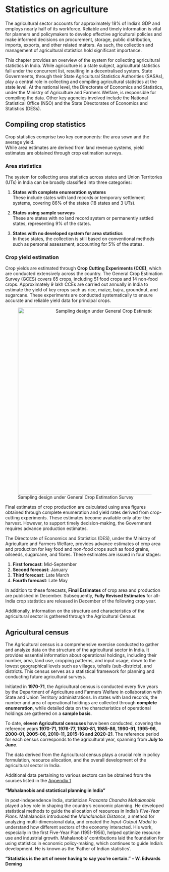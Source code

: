 # Statistics on agriculture

The agricultural sector accounts for approximately 18% of India’s GDP and employs nearly half of its workforce. Reliable and timely information is vital for planners and policymakers to develop effective agricultural policies and make informed decisions on procurement, storage, public distribution, imports, exports, and other related matters. As such, the collection and management of agricultural statistics hold significant importance.

This chapter provides an overview of the system for collecting agricultural statistics in India. While agriculture is a state subject, agricultural statistics fall under the concurrent list, resulting in a decentralised system. State Governments, through their State Agricultural Statistics Authorities (SASAs), play a central role in collecting and compiling agricultural statistics at the state level. At the national level, the Directorate of Economics and Statistics, under the Ministry of Agriculture and Farmers Welfare, is responsible for compiling the data. Other key agencies involved include the National Statistical Office (NSO) and the State Directorates of Economics and Statistics (DESs).

## Compiling crop statistics

Crop statistics comprise two key components: the area sown and the average yield.\
While area estimates are derived from land revenue systems, yield estimates are obtained through crop estimation surveys.

### Area statistics

The system for collecting area statistics across states and Union Territories (UTs) in India can be broadly classified into three categories:

1.  **States with complete enumeration systems**\
    These include states with land records or temporary settlement systems, covering 86% of the states (18 states and 3 UTs).

2.  **States using sample surveys**\
    These are states with no land record system or permanently settled states, representing 9% of the states.

3.  **States with no developed system for area statistics**\
    In these states, the collection is still based on conventional methods such as personal assessment, accounting for 5% of the states.

### Crop yield estimation

Crop yields are estimated through **Crop Cutting Experiments (CCE)**, which are conducted extensively across the country. The General Crop Estimation Survey (GCES) covers 65 crops, including 51 food crops and 14 non-food crops. Approximately 9 lakh CCEs are carried out annually in India to estimate the yield of key crops such as rice, maize, bajra, groundnut, and sugarcane. These experiments are conducted systematically to ensure accurate and reliable yield data for principal crops.

![Sampling design under General Crop Estimation Survey](images/sampling.png){fig-height="4" fig-alt="Sampling Design under General Crop Estimation Survey" fig-align="center" width="590" style="text-align:center;"}

Final estimates of crop production are calculated using area figures obtained through complete enumeration and yield rates derived from crop-cutting experiments. These estimates become available only after the harvest. However, to support timely decision-making, the Government requires advance production estimates.

The Directorate of Economics and Statistics (DES), under the Ministry of Agriculture and Farmers Welfare, provides advance estimates of crop area and production for key food and non-food crops such as food grains, oilseeds, sugarcane, and fibres. These estimates are issued in four stages:

1.  **First forecast**: Mid-September\
2.  **Second forecast**: January\
3.  **Third forecast**: Late March\
4.  **Fourth forecast**: Late May

In addition to these forecasts, **Final Estimates** of crop area and production are published in December. Subsequently, **Fully Revised Estimates** for all-India crop statistics are released in December of the following crop year.

Additionally, information on the structure and characteristics of the agricultural sector is gathered through the Agricultural Census.

## Agricultural census

The Agricultural census is a comprehensive exercise conducted to gather and analyze data on the structure of the agricultural sector in India. It provides essential information about operational holdings, including their number, area, land use, cropping patterns, and input usage, down to the lowest geographical levels such as villages, tehsils (sub-districts), and districts. This census serves as a statistical framework for planning and conducting future agricultural surveys.

Initiated in **1970-71**, the Agricultural census is conducted every five years by the Department of Agriculture and Farmers Welfare in collaboration with State and Union Territory administrations. In states with land records, the number and area of operational holdings are collected through **complete enumeration**, while detailed data on the characteristics of operational holdings are gathered on a **sample basis**.

To date, **eleven Agricultural censuses** have been conducted, covering the reference years **1970-71, 1976-77, 1980-81, 1985-86, 1990-91, 1995-96, 2000-01, 2005-06, 2010-11, 2015-16 and 2020-21**. The reference period for each census corresponds to the agricultural year, spanning from **July to June**.

The data derived from the Agricultural census plays a crucial role in policy formulation, resource allocation, and the overall development of the agricultural sector in India.

Additional data pertaining to various sectors can be obtained from the sources listed in the [Appendix 1](#appendix-1)

::: {.callout-caution title="Historical Insights"}
**"Mahalanobis and statistical planning in India"**

In post-independence India, statistician *Prasanta Chandra Mahalanobis* played a key role in shaping the country's economic planning. He developed statistical methods to guide the allocation of resources in India's *Five-Year Plans*. Mahalanobis introduced the *Mahalanobis Distance*, a method for analyzing multi-dimensional data, and created the *Input-Output Model* to understand how different sectors of the economy interacted. His work, especially in the first Five-Year Plan (1951-1956), helped optimize resource use and industrial growth. Mahalanobis’ contributions laid the foundation for using statistics in economic policy-making, which continues to guide India’s development. He is known as the 'Father of Indian statistics'.
:::

::: {.callout-tip title="Quotes to Inspire"}
**"Statistics is the art of never having to say you’re certain."** **– W. Edwards Deming**
:::
